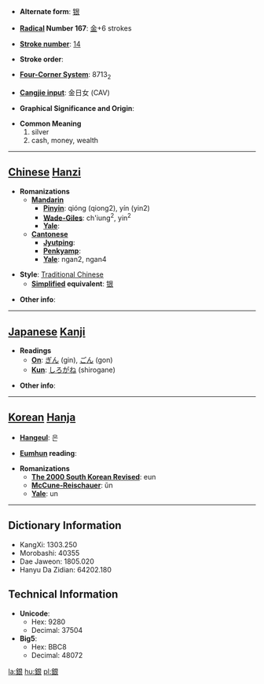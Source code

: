 * '''Alternate form''': [[银]]

* '''[[Wiktionary:Chinese radical index| Radical]] Number 167''': [[Wiktionary:Chinese radical index 金|金]]+6 strokes

* '''[[Wiktionary:Chinese total strokes index|Stroke number]]''': [[Wiktionary:Chinese total strokes index 14|14]]

* '''Stroke order''': 

* '''[[Wiktionary:Chinese four corner index|Four-Corner System]]''': 8713<sub>2</sub>

* '''[[Wiktionary:Chinese Cangjie index|Cangjie input]]''': 金日女 (CAV)

* '''Graphical Significance and Origin''': 

* '''Common Meaning'''
*#silver
*# cash, money, wealth


----

== [[Chinese]] [[Hanzi]] ==

* '''Romanizations'''
** '''[[Mandarin]]'''
*** '''[[Pinyin]]''': qióng (qiong2), yín (yin2)
*** '''[[Wade-Giles]]''': ch'iung<sup>2</sup>, yin<sup>2</sup>
*** '''[[Yale]]''': 
** '''[[Cantonese]]'''
*** '''[[Jyutping]]''':
*** '''[[Penkyamp]]''': 
*** '''[[Yale]]''': ngan2, ngan4

* '''Style''': [[Traditional Chinese]] 
** '''[[Simplified Chinese|Simplified]] equivalent''': [[银]]

* '''Other info''': 

----

== [[Japanese]] [[Kanji]] ==

* '''Readings'''
** '''[[On]]''': [[ぎん]] (gin), [[ごん]] (gon)
** '''[[Kun]]''': [[しろがね]] (shirogane)

* '''Other info''':  

----

== [[Korean]] [[Hanja]] ==

* '''[[Hangeul]]''': 은

* '''[[Eumhun]] reading''': 

* '''Romanizations'''
** '''[[The 2000 South Korean Revised Romanization|The 2000 South Korean Revised]]''': eun
** '''[[McCune-Reischauer]]''': ŭn
** '''[[Yale]]''': un

----

== Dictionary Information ==

* KangXi: 1303.250
* Morobashi: 40355
* Dae Jaweon: 1805.020
* Hanyu Da Zidian: 64202.180

== Technical Information ==

* '''Unicode''':
** Hex: 9280
** Decimal: 37504
* '''Big5''':
** Hex: BBC8
** Decimal: 48072

[[la:銀]]
[[hu:銀]]
[[pl:銀]]
